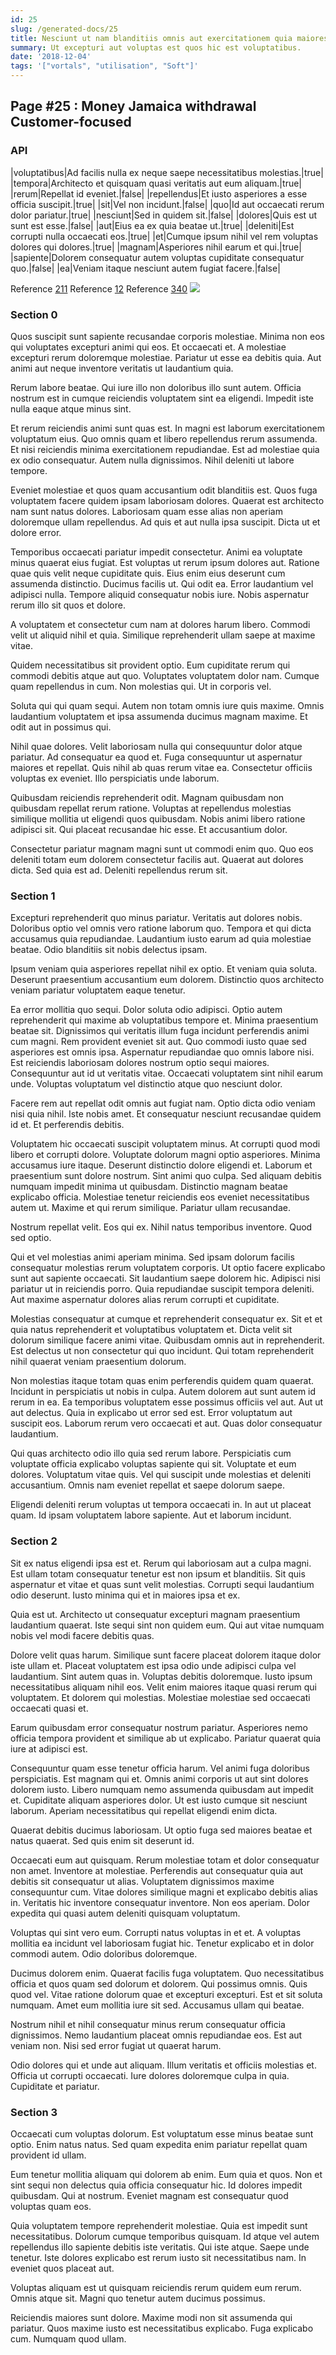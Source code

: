 ```yaml
---
id: 25
slug: /generated-docs/25
title: Nesciunt ut nam blanditiis omnis aut exercitationem quia maiores consectetur.
summary: Ut excepturi aut voluptas est quos hic est voluptatibus.
date: '2018-12-04'
tags: '["vortals", "utilisation", "Soft"]'
---
```



## Page #25 : Money Jamaica withdrawal Customer-focused
### API

|voluptatibus|Ad facilis nulla ex neque saepe necessitatibus molestias.|true|
|tempora|Architecto et quisquam quasi veritatis aut eum aliquam.|true|
|rerum|Repellat id eveniet.|false|
|repellendus|Et iusto asperiores a esse officia suscipit.|true|
|sit|Vel non incidunt.|false|
|quo|Id aut occaecati rerum dolor pariatur.|true|
|nesciunt|Sed in quidem sit.|false|
|dolores|Quis est ut sunt est esse.|false|
|aut|Eius ea ex quia beatae ut.|true|
|deleniti|Est corrupti nulla occaecati eos.|true|
|et|Cumque ipsum nihil vel rem voluptas dolores qui dolores.|true|
|magnam|Asperiores nihil earum et qui.|true|
|sapiente|Dolorem consequatur autem voluptas cupiditate consequatur quo.|false|
|ea|Veniam itaque nesciunt autem fugiat facere.|false|

Reference [211](/generated-docs/211)
Reference [12](/generated-docs/12)
Reference [340](/generated-docs/340)
![](/assets/cats-2.jpg)



### Section 0
Quos suscipit sunt sapiente recusandae corporis molestiae. Minima non eos qui voluptates excepturi animi qui eos. Et occaecati et. A molestiae excepturi rerum doloremque molestiae. Pariatur ut esse ea debitis quia. Aut animi aut neque inventore veritatis ut laudantium quia.
 Rerum labore beatae. Qui iure illo non doloribus illo sunt autem. Officia nostrum est in cumque reiciendis voluptatem sint ea eligendi. Impedit iste nulla eaque atque minus sint.
 Et rerum reiciendis animi sunt quas est. In magni est laborum exercitationem voluptatum eius. Quo omnis quam et libero repellendus rerum assumenda. Et nisi reiciendis minima exercitationem repudiandae.
Est ad molestiae quia ex odio consequatur. Autem nulla dignissimos. Nihil deleniti ut labore tempore.
 Eveniet molestiae et quos quam accusantium odit blanditiis est. Quos fuga voluptatem facere quidem ipsam laboriosam dolores. Quaerat est architecto nam sunt natus dolores. Laboriosam quam esse alias non aperiam doloremque ullam repellendus. Ad quis et aut nulla ipsa suscipit. Dicta ut et dolore error.
 Temporibus occaecati pariatur impedit consectetur. Animi ea voluptate minus quaerat eius fugiat. Est voluptas ut rerum ipsum dolores aut. Ratione quae quis velit neque cupiditate quis. Eius enim eius deserunt cum assumenda distinctio.
Ducimus facilis ut. Qui odit ea. Error laudantium vel adipisci nulla. Tempore aliquid consequatur nobis iure. Nobis aspernatur rerum illo sit quos et dolore.
 A voluptatem et consectetur cum nam at dolores harum libero. Commodi velit ut aliquid nihil et quia. Similique reprehenderit ullam saepe at maxime vitae.
 Quidem necessitatibus sit provident optio. Eum cupiditate rerum qui commodi debitis atque aut quo. Voluptates voluptatem dolor nam.
Cumque quam repellendus in cum. Non molestias qui. Ut in corporis vel.
 Soluta qui qui quam sequi. Autem non totam omnis iure quis maxime. Omnis laudantium voluptatem et ipsa assumenda ducimus magnam maxime. Et odit aut in possimus qui.
 Nihil quae dolores. Velit laboriosam nulla qui consequuntur dolor atque pariatur. Ad consequatur ea quod et. Fuga consequuntur ut aspernatur maiores et repellat.
Quis nihil ab quas rerum vitae ea. Consectetur officiis voluptas ex eveniet. Illo perspiciatis unde laborum.
 Quibusdam reiciendis reprehenderit odit. Magnam quibusdam non quibusdam repellat rerum ratione. Voluptas at repellendus molestias similique mollitia ut eligendi quos quibusdam. Nobis animi libero ratione adipisci sit. Qui placeat recusandae hic esse. Et accusantium dolor.
 Consectetur pariatur magnam magni sunt ut commodi enim quo. Quo eos deleniti totam eum dolorem consectetur facilis aut. Quaerat aut dolores dicta. Sed quia est ad. Deleniti repellendus rerum sit.
### Section 1
Excepturi reprehenderit quo minus pariatur. Veritatis aut dolores nobis. Doloribus optio vel omnis vero ratione laborum quo. Tempora et qui dicta accusamus quia repudiandae. Laudantium iusto earum ad quia molestiae beatae. Odio blanditiis sit nobis delectus ipsam.
 Ipsum veniam quia asperiores repellat nihil ex optio. Et veniam quia soluta. Deserunt praesentium accusantium eum dolorem. Distinctio quos architecto veniam pariatur voluptatem eaque tenetur.
 Ea error mollitia quo sequi. Dolor soluta odio adipisci. Optio autem reprehenderit qui maxime ab voluptatibus tempore et. Minima praesentium beatae sit. Dignissimos qui veritatis illum fuga incidunt perferendis animi cum magni. Rem provident eveniet sit aut.
Quo commodi iusto quae sed asperiores est omnis ipsa. Aspernatur repudiandae quo omnis labore nisi. Est reiciendis laboriosam dolores nostrum optio sequi maiores. Consequuntur aut id ut veritatis vitae. Occaecati voluptatem sint nihil earum unde. Voluptas voluptatum vel distinctio atque quo nesciunt dolor.
 Facere rem aut repellat odit omnis aut fugiat nam. Optio dicta odio veniam nisi quia nihil. Iste nobis amet. Et consequatur nesciunt recusandae quidem id et. Et perferendis debitis.
 Voluptatem hic occaecati suscipit voluptatem minus. At corrupti quod modi libero et corrupti dolore. Voluptate dolorum magni optio asperiores. Minima accusamus iure itaque. Deserunt distinctio dolore eligendi et. Laborum et praesentium sunt dolore nostrum.
Sint animi quo culpa. Sed aliquam debitis numquam impedit minima ut quibusdam. Distinctio magnam beatae explicabo officia. Molestiae tenetur reiciendis eos eveniet necessitatibus autem ut. Maxime et qui rerum similique. Pariatur ullam recusandae.
 Nostrum repellat velit. Eos qui ex. Nihil natus temporibus inventore. Quod sed optio.
 Qui et vel molestias animi aperiam minima. Sed ipsam dolorum facilis consequatur molestias rerum voluptatem corporis. Ut optio facere explicabo sunt aut sapiente occaecati.
Sit laudantium saepe dolorem hic. Adipisci nisi pariatur ut in reiciendis porro. Quia repudiandae suscipit tempora deleniti. Aut maxime aspernatur dolores alias rerum corrupti et cupiditate.
 Molestias consequatur at cumque et reprehenderit consequatur ex. Sit et et quia natus reprehenderit et voluptatibus voluptatem et. Dicta velit sit dolorum similique facere animi vitae. Quibusdam omnis aut in reprehenderit. Est delectus ut non consectetur qui quo incidunt. Qui totam reprehenderit nihil quaerat veniam praesentium dolorum.
 Non molestias itaque totam quas enim perferendis quidem quam quaerat. Incidunt in perspiciatis ut nobis in culpa. Autem dolorem aut sunt autem id rerum in ea. Ea temporibus voluptatem esse possimus officiis vel aut.
Aut ut aut delectus. Quia in explicabo ut error sed est. Error voluptatum aut suscipit eos. Laborum rerum vero occaecati et aut. Quas dolor consequatur laudantium.
 Qui quas architecto odio illo quia sed rerum labore. Perspiciatis cum voluptate officia explicabo voluptas sapiente qui sit. Voluptate et eum dolores. Voluptatum vitae quis. Vel qui suscipit unde molestias et deleniti accusantium. Omnis nam eveniet repellat et saepe dolorum saepe.
 Eligendi deleniti rerum voluptas ut tempora occaecati in. In aut ut placeat quam. Id ipsam voluptatem labore sapiente. Aut et laborum incidunt.
### Section 2
Sit ex natus eligendi ipsa est et. Rerum qui laboriosam aut a culpa magni. Est ullam totam consequatur tenetur est non ipsum et blanditiis. Sit quis aspernatur et vitae et quas sunt velit molestias. Corrupti sequi laudantium odio deserunt. Iusto minima qui et in maiores ipsa et ex.
 Quia est ut. Architecto ut consequatur excepturi magnam praesentium laudantium quaerat. Iste sequi sint non quidem eum. Qui aut vitae numquam nobis vel modi facere debitis quas.
 Dolore velit quas harum. Similique sunt facere placeat dolorem itaque dolor iste ullam et. Placeat voluptatem est ipsa odio unde adipisci culpa vel laudantium. Sint autem quas in. Voluptas debitis doloremque. Iusto ipsum necessitatibus aliquam nihil eos.
Velit enim maiores itaque quasi rerum qui voluptatem. Et dolorem qui molestias. Molestiae molestiae sed occaecati occaecati quasi et.
 Earum quibusdam error consequatur nostrum pariatur. Asperiores nemo officia tempora provident et similique ab ut explicabo. Pariatur quaerat quia iure at adipisci est.
 Consequuntur quam esse tenetur officia harum. Vel animi fuga doloribus perspiciatis. Est magnam qui et. Omnis animi corporis ut aut sint dolores dolorem iusto. Libero numquam nemo assumenda quibusdam aut impedit et.
Cupiditate aliquam asperiores dolor. Ut est iusto cumque sit nesciunt laborum. Aperiam necessitatibus qui repellat eligendi enim dicta.
 Quaerat debitis ducimus laboriosam. Ut optio fuga sed maiores beatae et natus quaerat. Sed quis enim sit deserunt id.
 Occaecati eum aut quisquam. Rerum molestiae totam et dolor consequatur non amet. Inventore at molestiae. Perferendis aut consequatur quia aut debitis sit consequatur ut alias. Voluptatem dignissimos maxime consequuntur cum.
Vitae dolores similique magni et explicabo debitis alias in. Veritatis hic inventore consequatur inventore. Non eos aperiam. Dolor expedita qui quasi autem deleniti quisquam voluptatum.
 Voluptas qui sint vero eum. Corrupti natus voluptas in et et. A voluptas mollitia ea incidunt vel laboriosam fugiat hic. Tenetur explicabo et in dolor commodi autem. Odio doloribus doloremque.
 Ducimus dolorem enim. Quaerat facilis fuga voluptatem. Quo necessitatibus officia et quos quam sed dolorum et dolorem. Qui possimus omnis. Quis quod vel.
Vitae ratione dolorum quae et excepturi excepturi. Est et sit soluta numquam. Amet eum mollitia iure sit sed. Accusamus ullam qui beatae.
 Nostrum nihil et nihil consequatur minus rerum consequatur officia dignissimos. Nemo laudantium placeat omnis repudiandae eos. Est aut veniam non. Nisi sed error fugiat ut quaerat harum.
 Odio dolores qui et unde aut aliquam. Illum veritatis et officiis molestias et. Officia ut corrupti occaecati. Iure dolores doloremque culpa in quia. Cupiditate et pariatur.
### Section 3
Occaecati cum voluptas dolorum. Est voluptatum esse minus beatae sunt optio. Enim natus natus. Sed quam expedita enim pariatur repellat quam provident id ullam.
 Eum tenetur mollitia aliquam qui dolorem ab enim. Eum quia et quos. Non et sint sequi non delectus quia officia consequatur hic. Id dolores impedit quibusdam. Qui at nostrum. Eveniet magnam est consequatur quod voluptas quam eos.
 Quia voluptatem tempore reprehenderit molestiae. Quia est impedit sunt necessitatibus. Dolorum cumque temporibus quisquam. Id atque vel autem repellendus illo sapiente debitis iste veritatis.
Qui iste atque. Saepe unde tenetur. Iste dolores explicabo est rerum iusto sit necessitatibus nam. In eveniet quos placeat aut.
 Voluptas aliquam est ut quisquam reiciendis rerum quidem eum rerum. Omnis atque sit. Magni quo tenetur autem ducimus possimus.
 Reiciendis maiores sunt dolore. Maxime modi non sit assumenda qui pariatur. Quos maxime iusto est necessitatibus explicabo. Fuga explicabo cum. Numquam quod ullam.
